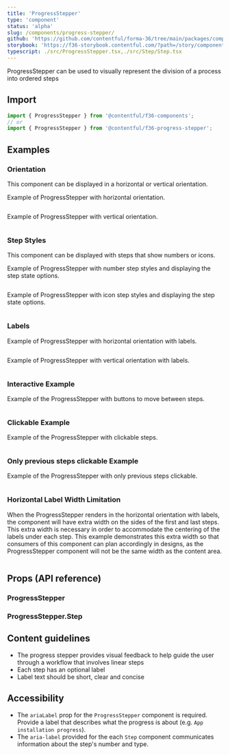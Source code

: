 ```yaml
---
title: 'ProgressStepper'
type: 'component'
status: 'alpha'
slug: /components/progress-stepper/
github: 'https://github.com/contentful/forma-36/tree/main/packages/components/progress-stepper'
storybook: 'https://f36-storybook.contentful.com/?path=/story/components-progress-stepper--default'
typescript: ./src/ProgressStepper.tsx,./src/Step/Step.tsx
---
```


ProgressStepper can be used to visually represent the division of a process into ordered steps

## Import

```jsx static=true
import { ProgressStepper } from '@contentful/f36-components';
// or
import { ProgressStepper } from '@contentful/f36-progress-stepper';
```

## Examples

### Orientation

This component can be displayed in a horizontal or vertical orientation.

Example of ProgressStepper with horizontal orientation.

```jsx file=./examples/ProgressStepperHorizontalExample.tsx

```

Example of ProgressStepper with vertical orientation.

```jsx file=./examples/ProgressStepperVerticalExample.tsx

```

### Step Styles

This component can be displayed with steps that show numbers or icons.

Example of ProgressStepper with number step styles and displaying the step state options.

```jsx file=./examples/ProgressStepperNumberExample.tsx

```

Example of ProgressStepper with icon step styles and displaying the step state options.

```jsx file=./examples/ProgressStepperIconExample.tsx

```

### Labels

Example of ProgressStepper with horizontal orientation with labels.

```jsx file=./examples/ProgressStepperHorizontalLabelExample.tsx

```

Example of ProgressStepper with vertical orientation with labels.

```jsx file=./examples/ProgressStepperVerticalLabelExample.tsx

```

### Interactive Example

Example of the ProgressStepper with buttons to move between steps.

```jsx file=./examples/ProgressStepperInteractiveExample.tsx

```

### Clickable Example

Example of the ProgressStepper with clickable steps.

```jsx file=./examples/ProgressStepperClickableExample.tsx

```

### Only previous steps clickable Example

Example of the ProgressStepper with only previous steps clickable.

```jsx file=./examples/ProgressStepperOnlyPreviousStepsClickableExample.tsx

```

### Horizontal Label Width Limitation

When the ProgressStepper renders in the horizontal orientation with labels, the component will have extra width on the sides of the first and last steps.
This extra width is necessary in order to accommodate the centering of the labels under each step.
This example demonstrates this extra width so that consumers of this component can plan accordingly in designs, as the ProgressStepper component will not be the same width as the content area.

```jsx file=./examples/ProgressStepperHorizontalWidthLimitation.tsx

```

## Props (API reference)

### ProgressStepper

<PropsTable of="ProgressStepper" />

### ProgressStepper.Step

<PropsTable of="Step" />

## Content guidelines

- The progress stepper provides visual feedback to help guide the user through a workflow that involves linear steps
- Each step has an optional label
- Label text should be short, clear and concise

## Accessibility

- The `ariaLabel` prop for the `ProgressStepper` component is required. Provide a label that describes what the progress is about (e.g. `App installation progress`).
- The `aria-label` provided for the each `Step` component communicates information about the step's number and type.
